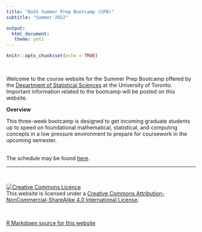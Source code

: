 ```yaml
---
title: "DoSS Summer Prep Bootcamp (SPB)"
subtitle: "Summer 2022"

output: 
  html_document:
   theme: yeti
---
```


```r
knitr::opts_chunk$set(echo = TRUE)
```

<br>

Welcome to the course website for the Summer Prep Bootcamp offered by the [Department of Statistical Sciences](https://www.statistics.utoronto.ca) at the University of Toronto.  Important information related to the bootcamp will be posted on this website.

__Overview__

This three-week bootcamp is designed to get incoming graduate students up to speed on foundational mathematical, statistical, and computing concepts in a low pressure environment to prepare for coursework in the upcoming semester. 

<br>
The schedule may be found [here](schedule.html).

 
 ******
<br>

<a rel="license" href="http://creativecommons.org/licenses/by-nc-sa/4.0/"><img alt="Creative Commons Licence" style="border-width:0" src="https://i.creativecommons.org/l/by-nc-sa/4.0/88x31.png" /></a><br />This website is licensed under a <a rel="license" href="http://creativecommons.org/licenses/by-nc-sa/4.0/">Creative Commons Attribution-NonCommercial-ShareAlike 4.0 International License</a>.

<br>

<a href="https://github.com/jlgrons/UofT-DoSS-SPB">R Markdown source for this website</a>



